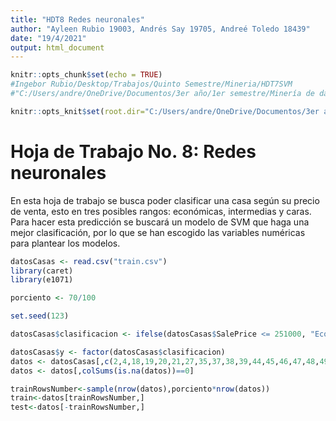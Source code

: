 ```yaml
---
title: "HDT8 Redes neuronales"
author: "Ayleen Rubio 19003, Andrés Say 19705, Andreé Toledo 18439"
date: "19/4/2021"
output: html_document
---
```


```r
knitr::opts_chunk$set(echo = TRUE)
#Ingebor Rubio/Desktop/Trabajos/Quinto Semestre/Mineria/HDT7SVM
#"C:/Users/andre/OneDrive/Documentos/3er año/1er semestre/Minería de datos/HDT8-Redes-neuronales"

knitr::opts_knit$set(root.dir="C:/Users/andre/OneDrive/Documentos/3er año/1er semestre/Minería de datos/HDT8-Redes-neuronales")
```

# Hoja de Trabajo No. 8: Redes neuronales

En esta hoja de trabajo se busca poder clasificar una casa según su precio de venta, esto en tres posibles rangos: económicas, intermedias y caras. Para hacer esta predicción se buscará un modelo de SVM que haga una mejor clasificación, por lo que se han escogido las variables numéricas para plantear los modelos.

```r
datosCasas <- read.csv("train.csv")
library(caret)
library(e1071)

porciento <- 70/100

set.seed(123)

datosCasas$clasificacion <- ifelse(datosCasas$SalePrice <= 251000, "Economicas", ifelse(datosCasas$SalePrice <= 538000, "Intermedias", ifelse(datosCasas$SalePrice <= 755000, "Caras")))

datosCasas$y <- factor(datosCasas$clasificacion)
datos <- datosCasas[,c(2,4,18,19,20,21,27,35,37,38,39,44,45,46,47,48,49,50,51,52,53,55,57,60,62,63,67,68,69,70,71,72,76,77,78,83)]
datos <- datos[,colSums(is.na(datos))==0]

trainRowsNumber<-sample(nrow(datos),porciento*nrow(datos))
train<-datos[trainRowsNumber,]
test<-datos[-trainRowsNumber,]
```

